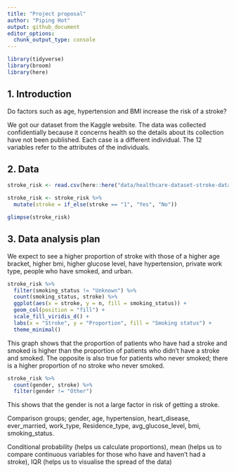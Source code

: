 ```yaml
---
title: "Project proposal"
author: "Piping Hot"
output: github_document
editor_options: 
  chunk_output_type: console
---
```


```r
library(tidyverse)
library(broom)
library(here)
```

## 1. Introduction

Do factors such as age, hypertension and BMI increase the risk of a stroke?

We got our dataset from the Kaggle website. The data was collected confidentially because it concerns health so the details about its collection have not been published. Each case is a different individual. The 12 variables refer to the attributes of the individuals.

## 2. Data

```r
stroke_risk <- read.csv(here::here("data/healthcare-dataset-stroke-data.csv"))

stroke_risk <- stroke_risk %>%
  mutate(stroke = if_else(stroke == "1", "Yes", "No"))

glimpse(stroke_risk)
```

## 3. Data analysis plan

We expect to see a higher proportion of stroke with those of a higher age bracket, higher bmi, higher glucose level, have hypertension, private work type, people who have smoked, and urban.

```r
stroke_risk %>%
  filter(smoking_status != "Unknown") %>%
  count(smoking_status, stroke) %>%
  ggplot(aes(x = stroke, y = n, fill = smoking_status)) +
  geom_col(position = "fill") +
  scale_fill_viridis_d() +
  labs(x = "Stroke", y = "Proportion", fill = "Smoking status") +
  theme_minimal()
```

This graph shows that the proportion of patients who have had a stroke and smoked is higher than the proportion of patients who didn't have a stroke and smoked. The opposite is also true for patients who never smoked; there is a higher proportion of no stroke who never smoked. 

```r
stroke_risk %>%
  count(gender, stroke) %>%
  filter(gender != "Other")
```

This shows that the gender is not a large factor in risk of getting a stroke.


Comparison groups; gender, age, hypertension, heart_disease, ever_married, work_type, Residence_type, avg_glucose_level, bmi, smoking_status.

Conditional probability (helps us calculate proportions), mean (helps us to compare continuous variables for those who have and haven't had a stroke), IQR (helps us to visualise the spread of  the data)


